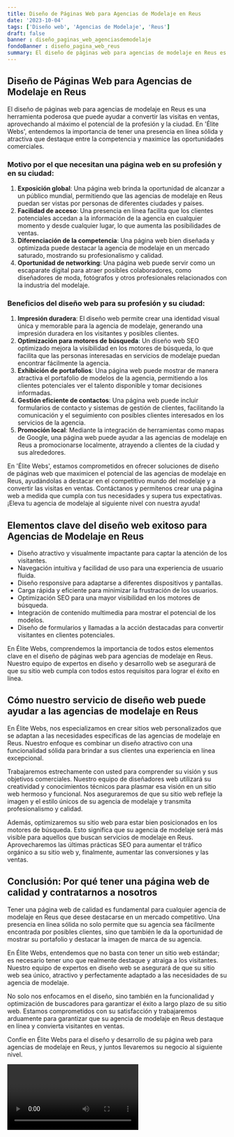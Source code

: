 ```yaml
---
title: Diseño de Páginas Web para Agencias de Modelaje en Reus
date: '2023-10-04'
tags: ['Diseño web', 'Agencias de Modelaje', 'Reus']
draft: false
banner : diseño_paginas_web_agenciasdemodelaje
fondoBanner : diseño_pagina_web_reus
summary: El diseño de páginas web para agencias de modelaje en Reus es una herramienta poderosa que puede ayudar a convertir las visitas en ventas, aprovechando al máximo el potencial de la profesión y la ciudad. En 'Élite Webs', entendemos la importancia de tener una presencia en línea sólida y atractiva que destaque entre la competencia y maximice las oportunidades comerciales.
---
```


## Diseño de Páginas Web para Agencias de Modelaje en Reus

El diseño de páginas web para agencias de modelaje en Reus es una herramienta poderosa que puede ayudar a convertir las visitas en ventas, aprovechando al máximo el potencial de la profesión y la ciudad. En 'Élite Webs', entendemos la importancia de tener una presencia en línea sólida y atractiva que destaque entre la competencia y maximice las oportunidades comerciales.

### Motivo por el que necesitan una página web en su profesión y en su ciudad:

1. **Exposición global**: Una página web brinda la oportunidad de alcanzar a un público mundial, permitiendo que las agencias de modelaje en Reus puedan ser vistas por personas de diferentes ciudades y países.
2. **Facilidad de acceso**: Una presencia en línea facilita que los clientes potenciales accedan a la información de la agencia en cualquier momento y desde cualquier lugar, lo que aumenta las posibilidades de ventas.
3. **Diferenciación de la competencia**: Una página web bien diseñada y optimizada puede destacar la agencia de modelaje en un mercado saturado, mostrando su profesionalismo y calidad.
4. **Oportunidad de networking**: Una página web puede servir como un escaparate digital para atraer posibles colaboradores, como diseñadores de moda, fotógrafos y otros profesionales relacionados con la industria del modelaje.

### Beneficios del diseño web para su profesión y su ciudad:

1. **Impresión duradera**: El diseño web permite crear una identidad visual única y memorable para la agencia de modelaje, generando una impresión duradera en los visitantes y posibles clientes.
2. **Optimización para motores de búsqueda**: Un diseño web SEO optimizado mejora la visibilidad en los motores de búsqueda, lo que facilita que las personas interesadas en servicios de modelaje puedan encontrar fácilmente la agencia.
3. **Exhibición de portafolios**: Una página web puede mostrar de manera atractiva el portafolio de modelos de la agencia, permitiendo a los clientes potenciales ver el talento disponible y tomar decisiones informadas.
4. **Gestión eficiente de contactos**: Una página web puede incluir formularios de contacto y sistemas de gestión de clientes, facilitando la comunicación y el seguimiento con posibles clientes interesados en los servicios de la agencia.
5. **Promoción local**: Mediante la integración de herramientas como mapas de Google, una página web puede ayudar a las agencias de modelaje en Reus a promocionarse localmente, atrayendo a clientes de la ciudad y sus alrededores.

En 'Élite Webs', estamos comprometidos en ofrecer soluciones de diseño de páginas web que maximicen el potencial de las agencias de modelaje en Reus, ayudándolas a destacar en el competitivo mundo del modelaje y a convertir las visitas en ventas. Contáctanos y permítenos crear una página web a medida que cumpla con tus necesidades y supera tus expectativas. ¡Eleva tu agencia de modelaje al siguiente nivel con nuestra ayuda!

<GifSeo />

<Cta />

## Elementos clave del diseño web exitoso para Agencias de Modelaje en Reus

- Diseño atractivo y visualmente impactante para captar la atención de los visitantes.
- Navegación intuitiva y facilidad de uso para una experiencia de usuario fluida.
- Diseño responsive para adaptarse a diferentes dispositivos y pantallas.
- Carga rápida y eficiente para minimizar la frustración de los usuarios.
- Optimización SEO para una mayor visibilidad en los motores de búsqueda.
- Integración de contenido multimedia para mostrar el potencial de los modelos.
- Diseño de formularios y llamadas a la acción destacadas para convertir visitantes en clientes potenciales.

En Élite Webs, comprendemos la importancia de todos estos elementos clave en el diseño de páginas web para agencias de modelaje en Reus. Nuestro equipo de expertos en diseño y desarrollo web se asegurará de que su sitio web cumpla con todos estos requisitos para lograr el éxito en línea.

## Cómo nuestro servicio de diseño web puede ayudar a las agencias de modelaje en Reus

En Élite Webs, nos especializamos en crear sitios web personalizados que se adaptan a las necesidades específicas de las agencias de modelaje en Reus. Nuestro enfoque es combinar un diseño atractivo con una funcionalidad sólida para brindar a sus clientes una experiencia en línea excepcional.

Trabajaremos estrechamente con usted para comprender su visión y sus objetivos comerciales. Nuestro equipo de diseñadores web utilizará su creatividad y conocimientos técnicos para plasmar esa visión en un sitio web hermoso y funcional. Nos aseguraremos de que su sitio web refleje la imagen y el estilo únicos de su agencia de modelaje y transmita profesionalismo y calidad.

Además, optimizaremos su sitio web para estar bien posicionados en los motores de búsqueda. Esto significa que su agencia de modelaje será más visible para aquellos que buscan servicios de modelaje en Reus. Aprovecharemos las últimas prácticas SEO para aumentar el tráfico orgánico a su sitio web y, finalmente, aumentar las conversiones y las ventas.

## Conclusión: Por qué tener una página web de calidad y contratarnos a nosotros

Tener una página web de calidad es fundamental para cualquier agencia de modelaje en Reus que desee destacarse en un mercado competitivo. Una presencia en línea sólida no solo permite que su agencia sea fácilmente encontrada por posibles clientes, sino que también le da la oportunidad de mostrar su portafolio y destacar la imagen de marca de su agencia.

En Élite Webs, entendemos que no basta con tener un sitio web estándar; es necesario tener uno que realmente destaque y atraiga a los visitantes. Nuestro equipo de expertos en diseño web se asegurará de que su sitio web sea único, atractivo y perfectamente adaptado a las necesidades de su agencia de modelaje.

No solo nos enfocamos en el diseño, sino también en la funcionalidad y optimización de buscadores para garantizar el éxito a largo plazo de su sitio web. Estamos comprometidos con su satisfacción y trabajaremos arduamente para garantizar que su agencia de modelaje en Reus destaque en línea y convierta visitantes en ventas.

Confíe en Élite Webs para el diseño y desarrollo de su página web para agencias de modelaje en Reus, y juntos llevaremos su negocio al siguiente nivel.

<Video />

<CtaBot job='Agencias de Modelaje' city='Reus'/>

<Gmaps query='Reus+españa+maps' />